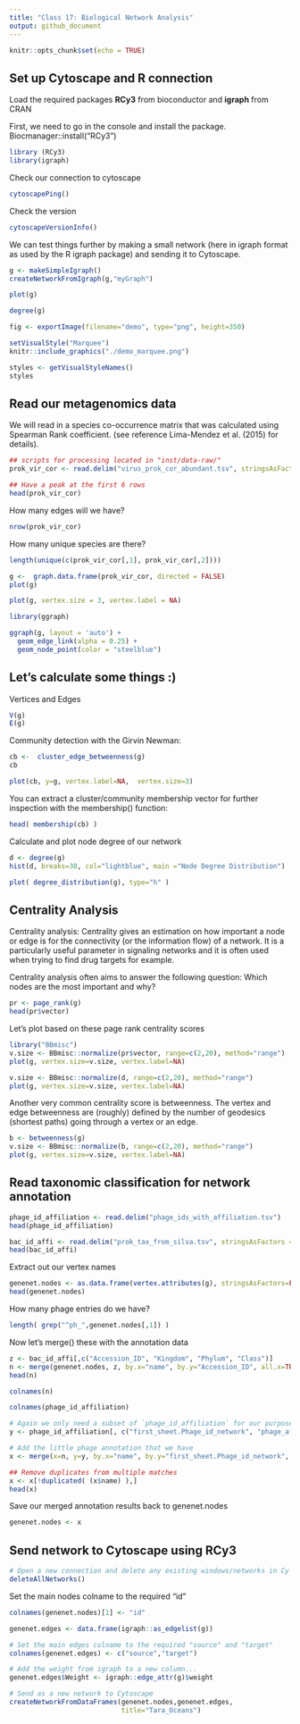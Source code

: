 ```yaml
---
title: "Class 17: Biological Network Analysis"
output: github_document
---
```


```r
knitr::opts_chunk$set(echo = TRUE)
```

## Set up Cytoscape and R connection

Load the required packages **RCy3** from bioconductor and **igraph** from CRAN

First, we need to go in the console and install the package.
Biocmanager::install("RCy3")
```r
library (RCy3)
library(igraph)
```

Check our connection to cytoscape

```r
cytoscapePing()
```

Check the version

```r
cytoscapeVersionInfo()
```

We can test things further by making a small network (here in igraph format as used by the R igraph package) and sending it to Cytoscape.

```r
g <- makeSimpleIgraph()
createNetworkFromIgraph(g,"myGraph")
```

```r
plot(g)
```

```r
degree(g)
```


```r
fig <- exportImage(filename="demo", type="png", height=350)

```

```r
setVisualStyle("Marquee")
knitr::include_graphics("./demo_marquee.png")
```

```r
styles <- getVisualStyleNames()
styles
```


## Read our metagenomics data

We will read in a species co-occurrence matrix that was calculated using Spearman Rank coefficient. (see reference Lima-Mendez et al. (2015) for details).

```r
## scripts for processing located in "inst/data-raw/"
prok_vir_cor <- read.delim("virus_prok_cor_abundant.tsv", stringsAsFactors = FALSE)

## Have a peak at the first 6 rows
head(prok_vir_cor)
```

How many edges will we have?

```r
nrow(prok_vir_cor)
```

How many unique species are there?

```r
length(unique(c(prok_vir_cor[,1], prok_vir_cor[,2])))
```

```r
g <-  graph.data.frame(prok_vir_cor, directed = FALSE)
plot(g)
```

```r
plot(g, vertex.size = 3, vertex.label = NA)
```

```r
library(ggraph)

ggraph(g, layout = 'auto') + 
  geom_edge_link(alpha = 0.25) +
  geom_node_point(color = "steelblue")
```


## Let's calculate some things :)

Vertices and Edges
```r
V(g)
E(g)
```

Community detection with the Girvin Newman:

```r
cb <-  cluster_edge_betweenness(g)
cb
```

```r
plot(cb, y=g, vertex.label=NA,  vertex.size=3)
```

You can extract a cluster/community membership vector for further inspection with the membership() function:

```r
head( membership(cb) )
```

Calculate and plot node degree of our network
```r

d <- degree(g)
hist(d, breaks=30, col="lightblue", main ="Node Degree Distribution")
```

```r
plot( degree_distribution(g), type="h" )
```

## Centrality Analysis

Centrality analysis: Centrality gives an estimation on how important a node or edge is for the connectivity (or the information flow) of a network. It is a particularly useful parameter in signaling networks and it is often used when trying to find drug targets for example.

Centrality analysis often aims to answer the following question: Which nodes are the most important and why?

```r
pr <- page_rank(g)
head(pr$vector)
```

Let's plot based on these page rank centrality scores

```r
library("BBmisc")
v.size <- BBmisc::normalize(pr$vector, range=c(2,20), method="range")
plot(g, vertex.size=v.size, vertex.label=NA)
```

```r
v.size <- BBmisc::normalize(d, range=c(2,20), method="range")
plot(g, vertex.size=v.size, vertex.label=NA)
```

Another very common centrality score is betweenness. The vertex and edge betweenness are (roughly) defined by the number of geodesics (shortest paths) going through a vertex or an edge.

```r
b <- betweenness(g)
v.size <- BBmisc::normalize(b, range=c(2,20), method="range")
plot(g, vertex.size=v.size, vertex.label=NA)
```


## Read taxonomic classification for network annotation

```r
phage_id_affiliation <- read.delim("phage_ids_with_affiliation.tsv")
head(phage_id_affiliation)
```

```r
bac_id_affi <- read.delim("prok_tax_from_silva.tsv", stringsAsFactors = FALSE)
head(bac_id_affi)
```

Extract out our vertex names
```r
genenet.nodes <- as.data.frame(vertex.attributes(g), stringsAsFactors=FALSE)
head(genenet.nodes)
```

How many phage entries do we have?
```r
length( grep("^ph_",genenet.nodes[,1]) )
```

Now let's merge() these with the annotation data
```r
z <- bac_id_affi[,c("Accession_ID", "Kingdom", "Phylum", "Class")]
n <- merge(genenet.nodes, z, by.x="name", by.y="Accession_ID", all.x=TRUE)
head(n)
```

```r
colnames(n)
```

```r
colnames(phage_id_affiliation)
```

```r
# Again we only need a subset of `phage_id_affiliation` for our purposes
y <- phage_id_affiliation[, c("first_sheet.Phage_id_network", "phage_affiliation","Tax_order", "Tax_subfamily")]

# Add the little phage annotation that we have
x <- merge(x=n, y=y, by.x="name", by.y="first_sheet.Phage_id_network", all.x=TRUE)

## Remove duplicates from multiple matches
x <- x[!duplicated( (x$name) ),]
head(x)
```

Save our merged annotation results back to genenet.nodes
```r
genenet.nodes <- x
```


## Send network to Cytoscape using RCy3

```r
# Open a new connection and delete any existing windows/networks in Cy
deleteAllNetworks()

```

Set the main nodes colname to the required "id"
```r
colnames(genenet.nodes)[1] <- "id"
```

```r
genenet.edges <- data.frame(igraph::as_edgelist(g))

# Set the main edges colname to the required "source" and "target" 
colnames(genenet.edges) <- c("source","target")

# Add the weight from igraph to a new column...
genenet.edges$Weight <- igraph::edge_attr(g)$weight

# Send as a new network to Cytoscape
createNetworkFromDataFrames(genenet.nodes,genenet.edges, 
                            title="Tara_Oceans")
```





